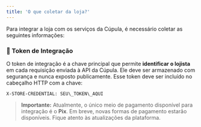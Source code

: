 ```yaml
---
title: 'O que coletar da loja?'
---
```


Para integrar a loja com os serviços da Cúpula, é necessário coletar as seguintes informações:
### 🔐 Token de Integração
O token de integração é a chave principal que permite **identificar o lojista** em cada requisição enviada à API da Cúpula. Ele deve ser armazenado com segurança e nunca exposto publicamente.
Esse token deve ser incluído no cabeçalho HTTP com a chave:
```
X-STORE-CREDENTIAL: SEU\_TOKEN\_AQUI
```
> **Importante:** Atualmente, o único meio de pagamento disponível para integração é o **Pix**.
Em breve, novas formas de pagamento estarão disponíveis. Fique atento às atualizações da plataforma.
